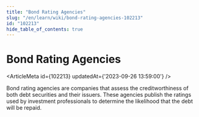 ```yaml
---
title: "Bond Rating Agencies"
slug: "/en/learn/wiki/bond-rating-agencies-102213"
id: "102213"
hide_table_of_contents: true
---
```



# Bond Rating Agencies

<ArticleMeta id={102213} updatedAt={'2023-09-26 13:59:00'} />
<div className='border-solid border-b border-t-0 my-4 border-[var(--ifm-color-gray-300)]' />

Bond rating agencies are companies that assess the creditworthiness of both debt securities and their issuers. These agencies publish the ratings used by investment professionals to determine the likelihood that the debt will be repaid.
